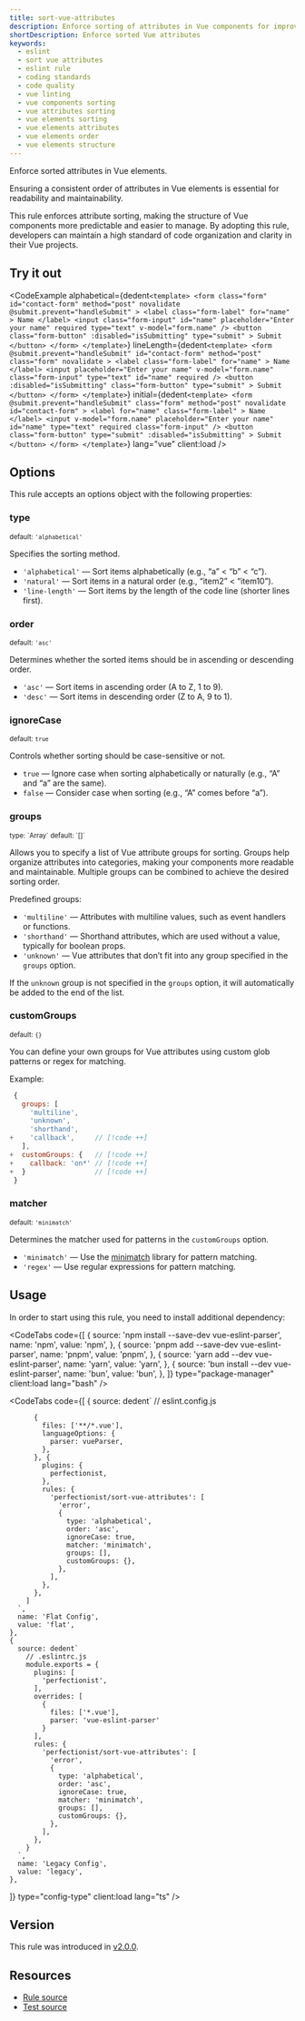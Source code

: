 ```yaml
---
title: sort-vue-attributes
description: Enforce sorting of attributes in Vue components for improved readability and maintainability. Use this ESLint rule to keep your Vue components well-organized
shortDescription: Enforce sorted Vue attributes
keywords:
  - eslint
  - sort vue attributes
  - eslint rule
  - coding standards
  - code quality
  - vue linting
  - vue components sorting
  - vue attributes sorting
  - vue elements sorting
  - vue elements attributes
  - vue elements order
  - vue elements structure
---
```



Enforce sorted attributes in Vue elements.

Ensuring a consistent order of attributes in Vue elements is essential for readability and maintainability.

This rule enforces attribute sorting, making the structure of Vue components more predictable and easier to manage. By adopting this rule, developers can maintain a high standard of code organization and clarity in their Vue projects.

## Try it out

<CodeExample
  alphabetical={dedent`
    <template>
      <form
        class="form"
        id="contact-form"
        method="post"
        novalidate
        @submit.prevent="handleSubmit"
      >
        <label
          class="form-label"
          for="name"
        >
          Name
        </label>
        <input
          class="form-input"
          id="name"
          placeholder="Enter your name"
          required
          type="text"
          v-model="form.name"
        />
        <button
          class="form-button"
          :disabled="isSubmitting"
          type="submit"
        >
          Submit
        </button>
      </form>
    </template>
  `}
  lineLength={dedent`
    <template>
      <form
        @submit.prevent="handleSubmit"
        id="contact-form"
        method="post"
        class="form"
        novalidate
      >
        <label
          class="form-label"
          for="name"
        >
          Name
        </label>
        <input
          placeholder="Enter your name"
          v-model="form.name"
          class="form-input"
          type="text"
          id="name"
          required
        />
        <button
          :disabled="isSubmitting"
          class="form-button"
          type="submit"
        >
          Submit
        </button>
      </form>
    </template>
  `}
  initial={dedent`
    <template>
      <form
        @submit.prevent="handleSubmit"
        class="form"
        method="post"
        novalidate
        id="contact-form"
      >
        <label
          for="name"
          class="form-label"
        >
          Name
        </label>
        <input
          v-model="form.name"
          placeholder="Enter your name"
          id="name"
          type="text"
          required
          class="form-input"
        />
        <button
          class="form-button"
          type="submit"
          :disabled="isSubmitting"
        >
          Submit
        </button>
      </form>
    </template>
  `}
  lang="vue"
  client:load
/>

## Options

This rule accepts an options object with the following properties:

### type

<sub>default: `'alphabetical'`</sub>

Specifies the sorting method.

- `'alphabetical'` — Sort items alphabetically (e.g., “a” < “b” < “c”).
- `'natural'` — Sort items in a natural order (e.g., “item2” < “item10”).
- `'line-length'` — Sort items by the length of the code line (shorter lines first).

### order

<sub>default: `'asc'`</sub>

Determines whether the sorted items should be in ascending or descending order.

- `'asc'` — Sort items in ascending order (A to Z, 1 to 9).
- `'desc'` — Sort items in descending order (Z to A, 9 to 1).

### ignoreCase

<sub>default: `true`</sub>

Controls whether sorting should be case-sensitive or not.

- `true` — Ignore case when sorting alphabetically or naturally (e.g., “A” and “a” are the same).
- `false` — Consider case when sorting (e.g., “A” comes before “a”).

### groups

<sub>
  type: `Array<string | string[]>`
</sub>
<sub>default: `[]`</sub>

Allows you to specify a list of Vue attribute groups for sorting. Groups help organize attributes into categories, making your components more readable and maintainable. Multiple groups can be combined to achieve the desired sorting order.

Predefined groups:

- `'multiline'` — Attributes with multiline values, such as event handlers or functions.
- `'shorthand'` — Shorthand attributes, which are used without a value, typically for boolean props.
- `'unknown'` — Vue attributes that don’t fit into any group specified in the `groups` option.

If the `unknown` group is not specified in the `groups` option, it will automatically be added to the end of the list.

### customGroups

<sub>default: `{}`</sub>

You can define your own groups for Vue attributes using custom glob patterns or regex for matching.

Example:

```js
 {
   groups: [
     'multiline',
     'unknown',
     'shorthand',
+    'callback',     // [!code ++]
   ],
+  customGroups: {   // [!code ++]
+    callback: 'on*' // [!code ++]
+  }                 // [!code ++]
 }
```

### matcher

<sub>default: `'minimatch'`</sub>

Determines the matcher used for patterns in the `customGroups` option.

- `'minimatch'` — Use the [minimatch](https://github.com/isaacs/minimatch) library for pattern matching.
- `'regex'` — Use regular expressions for pattern matching.

## Usage

In order to start using this rule, you need to install additional dependency:

<CodeTabs
  code={[
    {
      source: 'npm install --save-dev vue-eslint-parser',
      name: 'npm',
      value: 'npm',
    },
    {
      source: 'pnpm add --save-dev vue-eslint-parser',
      name: 'pnpm',
      value: 'pnpm',
    },
    {
      source: 'yarn add --dev vue-eslint-parser',
      name: 'yarn',
      value: 'yarn',
    },
    {
      source: 'bun install --dev vue-eslint-parser',
      name: 'bun',
      value: 'bun',
    },
  ]}
  type="package-manager"
  client:load
  lang="bash"
/>

<CodeTabs
  code={[
    {
      source: dedent`
        // eslint.config.js

          {
            files: ['**/*.vue'],
            languageOptions: {
              parser: vueParser,
            },
          }, {
            plugins: {
              perfectionist,
            },
            rules: {
              'perfectionist/sort-vue-attributes': [
                'error',
                {
                  type: 'alphabetical',
                  order: 'asc',
                  ignoreCase: true,
                  matcher: 'minimatch',
                  groups: [],
                  customGroups: {},
                },
              ],
            },
          },
        ]
      `,
      name: 'Flat Config',
      value: 'flat',
    },
    {
      source: dedent`
        // .eslintrc.js
        module.exports = {
          plugins: [
            'perfectionist',
          ],
          overrides: [
            {
              files: ['*.vue'],
              parser: 'vue-eslint-parser'
            }
          ],
          rules: {
            'perfectionist/sort-vue-attributes': [
              'error',
              {
                type: 'alphabetical',
                order: 'asc',
                ignoreCase: true,
                matcher: 'minimatch',
                groups: [],
                customGroups: {},
              },
            ],
          },
        }
      `,
      name: 'Legacy Config',
      value: 'legacy',
    },

]}
type="config-type"
client:load
lang="ts"
/>

## Version

This rule was introduced in [v2.0.0](https://github.com/azat-io/eslint-plugin-perfectionist/releases/tag/v2.0.0).

## Resources

- [Rule source](https://github.com/azat-io/eslint-plugin-perfectionist/blob/main/rules/sort-vue-attributes.ts)
- [Test source](https://github.com/azat-io/eslint-plugin-perfectionist/blob/main/test/sort-vue-attributes.test.ts)
